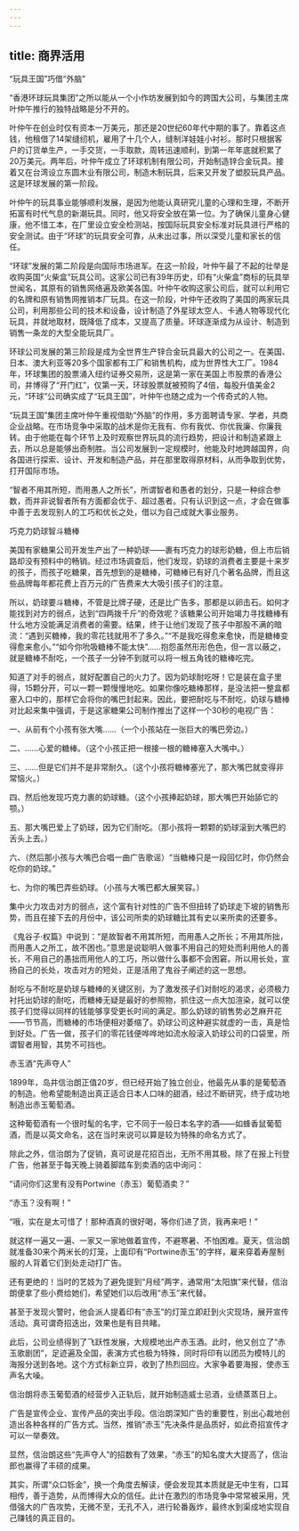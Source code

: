 ```yaml
---
---
---
```

title: 商界活用
---




“玩具王国”巧借“外脑”

“香港环球玩具集团”之所以能从一个小作坊发展到如今的跨国大公司，与集团主席叶仲午推行的独特战略是分不开的。

叶仲午在创业时仅有资本一万美元，那还是20世纪60年代中期的事了。靠着这点钱，他租借了14架缝纫机，雇用了十几个人，缝制洋娃娃小衬衫。那时只根据客户的订货单生产，一手交货，一手取款，周转迅速顺利，到第一年年底就积累了20万美元。两年后，叶仲午成立了环球机制有限公司，开始制造锌合金玩具。接着又在台湾设立东圆木业有限公司，制造木制玩具，后来又开发了塑胶玩具产品。这是环球发展的第一阶段。

叶仲午的玩具事业能够顺利发展，是因为他能认真研究儿童的心理和生理，不断开拓富有时代气息的新潮玩具。同时，他又将安全放在第一位。为了确保儿童身心健康，他不惜工本，在厂里设立安全检测站，按国际玩具安全标准对玩具进行严格的安全测试。由于“环球”的玩具安全可靠，从未出过事，所以深受儿童和家长的信任。

“环球”发展的第二阶段是向国际市场进军。在这一阶段，叶仲午最了不起的壮举是收购英国“火柴盒”玩具公司。这家公司已有39年历史，印有“火柴盒”商标的玩具举世闻名，其原有的销售网络遍及欧美各国。叶仲午收购这家公司后，就可以利用它的名牌和原有销售网推销本厂玩具。在这一阶段，叶仲午还收购了美国的两家玩具公司，利用那些公司的技术和设备，设计制造了外星球太空人、卡通人物等现代化玩具，并就地取材，既降低了成本，又提高了质量。环球逐渐成为从设计、制造到销售一条龙的大型全能玩具厂。

环球公司发展的第三阶段是成为全世界生产锌合金玩具最大的公司之一。在美国、日本、澳大利亚等20多个国家都有工厂和销售机构，成为世界性大工厂。1984年，环球集团的股票涌入纽约证券交易所，这是第一家在美国上市股票的香港公司，并博得了“开门红”，仅第一天，环球股票就被预购了4倍，每股升值美金2元，“环球”公司确实成了“玩具王国”，叶仲午也随之成为一个传奇式的人物。

“玩具王国”集团主席叶仲午重视借助“外脑”的作用，多方面聘请专家、学者，共商企业战略。在市场竞争中采取的战术是你无我有、你有我优、你优我廉、你廉我转。由于他能在每个环节上及时观察世界玩具的流行趋势，把设计和制造紧跟上去，所以总是能够出奇制胜。当公司发展到一定规模时，他能及时地跨越国界，向各国进行探索、设计、开发和制造产品，并在那里取得原材料，从而争取到优势，打开国际市场。

“智者不用其所短，而用愚人之所长”，所谓智者和愚者的划分，只是一种综合参数，而并非说智者所有方面都会优于、超过愚者。只有认识到这一点，才会在做事中善于去发现别人的工巧和优长之处，借以为自己成就大事业服务。


巧克力奶球智斗糖棒

美国有家糖果公司开发生产出了一种奶球——裹有巧克力的球形奶糖，但上市后销路却没有预料中的畅销。经过市场调查后，他们发现，奶球的消费者主要是十来岁的孩子，而孩子吃糖果，首先想到的是糖棒，可糖棒已有好几个著名品牌，而且这些品牌每年都花费上百万元的广告费来大大吸引孩子们的注意。

所以，奶球要斗糖棒，不管是比牌子硬，还是比广告多，那都是以卵击石。如何才能找到对方的弱点，达到“四两拨千斤”的奇效呢？该糖果公司开始竭力寻找糖棒有什么地方没能满足消费者的需要。结果，终于让他们发现了孩子中那股不满的暗流：“遇到买糖棒，我的零花钱就用不了多久。”“不是我吃得愈来愈快，而是糖棒变得愈来愈小。”“如今你吮吸糖棒不能太快”……抱怨虽然形形色色，但一言以蔽之，就是糖棒不耐吃，一个孩子一分钟不到就可以将一根五角钱的糖棒吃完。

知道了对手的弱点，就好配置自己的火力了。因为奶球耐吃呀！它是装在盒子里得，15颗分开，可以一颗一颗慢慢地吃。如果你像吃糖棒那样，是没法把一整盒都塞入口中的，那样它会将你的嘴巴封起来。因此，要把耐吃与不耐吃，奶球与糖棒对比起来集中强调，于是这家糖果公司制作推出了这样一个30秒的电视广告：

一、从前有个小孩有张大嘴……（一个小孩站在一张巨大的嘴巴旁边。）

二、……心爱的糖棒。（这个小孩正把一根接一根的糖棒塞入大嘴中。）

三、……但是它们并不是非常耐久。（这个小孩将糖棒塞光了，那大嘴巴就变得非常恼火。）

四、然后他发现巧克力裹的奶球糖。（这个小孩捧起奶球，那大嘴巴开始舔它的颚。）

五、那大嘴巴爱上了奶球，因为它们耐吃。（那小孩将一颗颗的奶球滚到大嘴巴的舌头上去。）

六、（然后那小孩与大嘴巴合唱一曲广告歌谣）“当糖棒只是一段回忆时，你仍然会吃你的奶球。”

七、为你的嘴巴弄些奶球。（小孩与大嘴巴都大展笑容。）

集中火力攻击对方的弱点，这个富有针对性的广告不但扭转了奶球走下坡的销售形势，而且在接下去的月份中，该公司所卖的奶球糖比其有史以来所卖的还要多。

《鬼谷子·权篇》中说到：“是故智者不用其所短，而用愚人之所长；不用其所拙，而用愚人之所工，故不困也。”意思是说聪明人做事不用自己的短处而利用他人的善长，不用自己的愚拙而用他人的工巧，所以做什么事都不会困窘。所以用长处，宣扬自己的长处，攻击对方的短处，正是活用了鬼谷子阐述的这一思想。

耐吃与不耐吃是奶球与糖棒的关键区别，为了激发孩子们对耐吃的渴求，必须极力衬托出奶球的耐吃，而糖棒无疑是最好的参照物，抓住这一点大加渲染，就可以使孩子们觉得以同样的钱能够享受更长时间的满足。那么奶球的销售势必芝麻开花——节节高，而糖棒的市场便相对萎缩了。奶球公司这种避实就虚的一击，真是恰到好处。广告一做，孩子们的零花钱便哗哗地如流水般滚入奶球公司的口袋里，所谓智者用智，其势不可挡也。


赤玉酒“先声夺人”

1899年，岛井信治朗正值20岁，但已经开始了独立创业，他最先从事的是葡萄酒的制造。他希望能制造出真正适合日本人口味的甜酒，经过不断研究，终于成功地制造出赤玉葡萄酒。

这种葡萄酒有一个很时髦的名字，它不同于一般日本名字的酒——如蜂香鼠葡萄酒，而是以英文命名，这在当时来说可以算是较为特殊的命名方式了。

除此之外，信治朗为了促销，真可说是花招百出，无所不用其极。除了在报上刊登广告，他甚至于每天晚上骑着脚踏车到卖酒的店中询问：

“请问你们这里有没有Portwine（赤玉）葡萄酒卖？”

“赤玉？没有啊！”

“哦，实在是太可惜了！那种酒真的很好喝，等你们进了货，我再来吧！”

就这样一遍又一遍、一家又一家地做着宣传，不避寒暑、不怕困难。夏天，信治朗就准备30来个两米长的灯笼，上面印有“Portwine赤玉”的字样，雇来穿着寿屋制服的人背着它们到处走动打广告。

还有更绝的！当时的艺妓为了避免提到“月经”两字，通常用“太阳旗”来代替，信治朗便拿了些小费给她们，希望她们以后改用“赤玉”来代替。

甚至于发现火警时，他会派人提着印有“赤玉”的灯笼立即赶到火灾现场，展开宣传活动。真可谓奇招迭出，效果也是有目共睹。

此后，公司业绩得到了飞跃性发展，大规模地出产赤玉酒。此时，他又创立了“赤玉歌剧团”，足迹遍及全国，表演方式也极为特殊，同时将印有以团员为模特儿的海报分送到各地。这个方式标新立异，收到了热烈回应。大家争着要海报，使赤玉声名大噪。

信治朗将赤玉葡萄酒的经营步入正轨后，就开始制造威士忌酒，业绩蒸蒸日上。

广告是宣传企业、宣传产品的突出手段。信治朗深知广告的重要性，别出心裁地创造出各种各样的广告方式。当然，推销“赤玉”先决条件是品质好，如此奇招宣传才可以一举奏效。

显然，信治朗这些“先声夺人”的招数有了效果，“赤玉”的知名度大大提高了，信治郎也赢得了丰硕的成果。

其实，所谓“众口铄金”，换一个角度去解读，便会发现其本质就是无中生有，口耳相传，善于造势，从而博得大众的信任。此计在激烈的市场竞争中常常被采用，凭借强大的广告攻势，无微不至，无孔不入，进行轮番轰炸，最终水到渠成地实现自己赚钱的真正目的。
